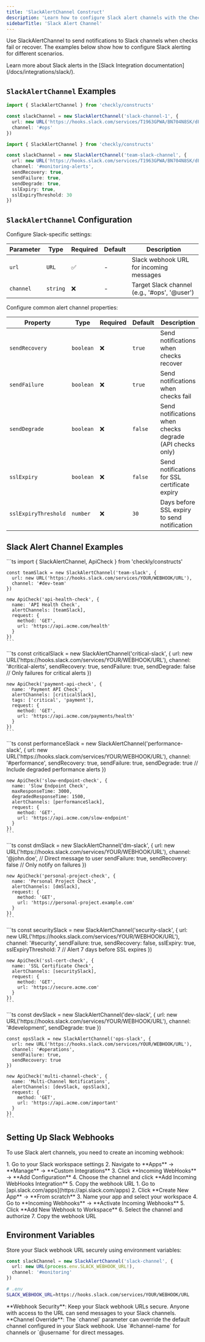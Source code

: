 ```yaml
---
title: 'SlackAlertChannel Construct'
description: 'Learn how to configure Slack alert channels with the Checkly CLI.'
sidebarTitle: 'Slack Alert Channel'
---
```


Use SlackAlertChannel to send notifications to Slack channels when checks fail or recover. The examples below show how to configure Slack alerting for different scenarios.

<Info>
Learn more about Slack alerts in the [Slack Integration documentation](/docs/integrations/slack/).
</Info>

## `SlackAlertChannel` Examples

<CodeGroup>

```ts Basic Example
import { SlackAlertChannel } from 'checkly/constructs'

const slackChannel = new SlackAlertChannel('slack-channel-1', {
  url: new URL('https://hooks.slack.com/services/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'),
  channel: '#ops'
})
```

```ts Advanced Example
import { SlackAlertChannel } from 'checkly/constructs'

const slackChannel = new SlackAlertChannel('team-slack-channel', {
  url: new URL('https://hooks.slack.com/services/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'),
  channel: '#monitoring-alerts',
  sendRecovery: true,
  sendFailure: true,
  sendDegrade: true,
  sslExpiry: true,
  sslExpiryThreshold: 30
})
```

</CodeGroup>

## `SlackAlertChannel` Configuration

<Tabs>
  <Tab title="Unique Configuration">

Configure Slack-specific settings:

| Parameter | Type | Required | Default | Description |
|-----------|------|----------|---------|-------------|
| `url` | `URL` | ✅ | - | Slack webhook URL for incoming messages |
| `channel` | `string` | ❌ | - | Target Slack channel (e.g., '#ops', '@user') |

</Tab>

<Tab title="Shared Configuration">
Configure common alert channel properties:

| Property | Type | Required | Default | Description |
|----------|------|----------|---------|-------------|
| `sendRecovery` | `boolean` | ❌ | `true` | Send notifications when checks recover |
| `sendFailure` | `boolean` | ❌ | `true` | Send notifications when checks fail |
| `sendDegrade` | `boolean` | ❌ | `false` | Send notifications when checks degrade (API checks only) |
| `sslExpiry` | `boolean` | ❌ | `false` | Send notifications for SSL certificate expiry |
| `sslExpiryThreshold` | `number` | ❌ | `30` | Days before SSL expiry to send notification |

</Tab>
</Tabs>

## Slack Alert Channel Examples

<Tabs>
  <Tab title="Team Channel Alerts">
    ```ts
    import { SlackAlertChannel, ApiCheck } from 'checkly/constructs'

    const teamSlack = new SlackAlertChannel('team-slack', {
      url: new URL('https://hooks.slack.com/services/YOUR/WEBHOOK/URL'),
      channel: '#dev-team'
    })

    new ApiCheck('api-health-check', {
      name: 'API Health Check',
      alertChannels: [teamSlack],
      request: {
        method: 'GET',
        url: 'https://api.acme.com/health'
      }
    })
    ```
  </Tab>
  
  <Tab title="Critical Alerts Channel">
    ```ts
    const criticalSlack = new SlackAlertChannel('critical-slack', {
      url: new URL('https://hooks.slack.com/services/YOUR/WEBHOOK/URL'),
      channel: '#critical-alerts',
      sendRecovery: true,
      sendFailure: true,
      sendDegrade: false // Only failures for critical alerts
    })

    new ApiCheck('payment-api-check', {
      name: 'Payment API Check',
      alertChannels: [criticalSlack],
      tags: ['critical', 'payment'],
      request: {
        method: 'GET',
        url: 'https://api.acme.com/payments/health'
      }
    })
    ```
  </Tab>
  
  <Tab title="Performance Monitoring">
    ```ts
    const performanceSlack = new SlackAlertChannel('performance-slack', {
      url: new URL('https://hooks.slack.com/services/YOUR/WEBHOOK/URL'),
      channel: '#performance',
      sendRecovery: true,
      sendFailure: true,
      sendDegrade: true // Include degraded performance alerts
    })

    new ApiCheck('slow-endpoint-check', {
      name: 'Slow Endpoint Check',
      maxResponseTime: 3000,
      degradedResponseTime: 1500,
      alertChannels: [performanceSlack],
      request: {
        method: 'GET',
        url: 'https://api.acme.com/slow-endpoint'
      }
    })
    ```
  </Tab>
  
  <Tab title="Direct Message Alerts">
    ```ts
    const dmSlack = new SlackAlertChannel('dm-slack', {
      url: new URL('https://hooks.slack.com/services/YOUR/WEBHOOK/URL'),
      channel: '@john.doe', // Direct message to user
      sendFailure: true,
      sendRecovery: false // Only notify on failures
    })

    new ApiCheck('personal-project-check', {
      name: 'Personal Project Check',
      alertChannels: [dmSlack],
      request: {
        method: 'GET',
        url: 'https://personal-project.example.com'
      }
    })
    ```
  </Tab>
  
  <Tab title="SSL Certificate Monitoring">
    ```ts
    const securitySlack = new SlackAlertChannel('security-slack', {
      url: new URL('https://hooks.slack.com/services/YOUR/WEBHOOK/URL'),
      channel: '#security',
      sendFailure: true,
      sendRecovery: false,
      sslExpiry: true,
      sslExpiryThreshold: 7 // Alert 7 days before SSL expires
    })

    new ApiCheck('ssl-cert-check', {
      name: 'SSL Certificate Check',
      alertChannels: [securitySlack],
      request: {
        method: 'GET',
        url: 'https://secure.acme.com'
      }
    })
    ```
  </Tab>
  
  <Tab title="Multiple Channels">
    ```ts
    const devSlack = new SlackAlertChannel('dev-slack', {
      url: new URL('https://hooks.slack.com/services/YOUR/WEBHOOK/URL'),
      channel: '#development',
      sendDegrade: true
    })

    const opsSlack = new SlackAlertChannel('ops-slack', {
      url: new URL('https://hooks.slack.com/services/YOUR/WEBHOOK/URL'),
      channel: '#operations',
      sendFailure: true,
      sendRecovery: true
    })

    new ApiCheck('multi-channel-check', {
      name: 'Multi-Channel Notifications',
      alertChannels: [devSlack, opsSlack],
      request: {
        method: 'GET',
        url: 'https://api.acme.com/important'
      }
    })
    ```
  </Tab>
</Tabs>

## Setting Up Slack Webhooks

To use Slack alert channels, you need to create an incoming webhook:

<Tabs>
  <Tab title="Create Webhook">
    1. Go to your Slack workspace settings
    2. Navigate to **Apps** → **Manage** → **Custom Integrations**
    3. Click **Incoming WebHooks** → **Add Configuration**
    4. Choose the channel and click **Add Incoming WebHooks Integration**
    5. Copy the webhook URL
  </Tab>
  
  <Tab title="Slack App (Recommended)">
    1. Go to [api.slack.com/apps](https://api.slack.com/apps)
    2. Click **Create New App** → **From scratch**
    3. Name your app and select your workspace
    4. Go to **Incoming Webhooks** → **Activate Incoming Webhooks**
    5. Click **Add New Webhook to Workspace**
    6. Select the channel and authorize
    7. Copy the webhook URL
  </Tab>
</Tabs>

## Environment Variables

Store your Slack webhook URL securely using environment variables:

```ts
const slackChannel = new SlackAlertChannel('slack-channel', {
  url: new URL(process.env.SLACK_WEBHOOK_URL!),
  channel: '#monitoring'
})
```

```bash
# .env
SLACK_WEBHOOK_URL=https://hooks.slack.com/services/YOUR/WEBHOOK/URL
```

<Warning>
**Webhook Security**: Keep your Slack webhook URLs secure. Anyone with access to the URL can send messages to your Slack channels.
</Warning>

<Info>
**Channel Override**: The `channel` parameter can override the default channel configured in your Slack webhook. Use `#channel-name` for channels or `@username` for direct messages.
</Info>